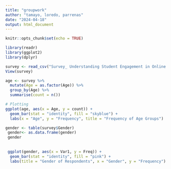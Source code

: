 ```yaml
---
title: "groupwork"
author: "tamayo, loredo, parrenas"
date: "2024-04-18"
output: html_document
---
```


```r
knitr::opts_chunk$set(echo = TRUE)
```

```r
library(readr)
library(ggplot2)
library(dplyr)
```

```r
survey <- read_csv("Survey_ Understanding Student Engagement in Online Gaming.csv")
View(survey)
```

```r

age <- survey %>%
  mutate(Age = as.factor(Age)) %>%
  group_by(Age) %>%
  summarise(count = n())

# Plotting
ggplot(age, aes(x = Age, y = count)) +
  geom_bar(stat = "identity", fill = "skyblue") +
  labs(x = "Age", y = "Frequency", title = "Frequency of Age Groups")

```
```r
gender <- table(survey$Gender)
 gender<- as.data.frame(gender)
 gender
 
 
 ggplot(gender, aes(x = Var1, y = Freq)) +
  geom_bar(stat = "identity", fill = "pink") +  
  labs(title = "Gender of Respondents", x = "Gender", y = "Frequency")
```
 

